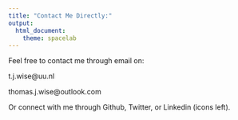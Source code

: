```yaml
---
title: "Contact Me Directly:"
output: 
  html_document: 
    theme: spacelab
---
```



Feel free to contact me through email on: 

t.j.wise@uu.nl

thomas.j.wise@outlook.com

Or connect with me through Github, Twitter, or Linkedin (icons left). 